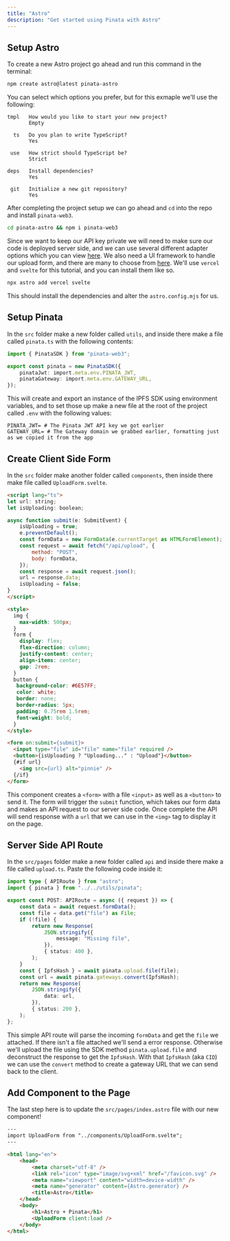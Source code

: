 ```yaml
---
title: "Astro"
description: "Get started using Pinata with Astro"
---
```


## Setup Astro

To create a new Astro project go ahead and run this command in the terminal:

```bash
npm create astro@latest pinata-astro
```

You can select which options you prefer, but for this exmaple we'll use the following:

```
tmpl   How would you like to start your new project?
       Empty

  ts   Do you plan to write TypeScript?
       Yes

 use   How strict should TypeScript be?
       Strict

deps   Install dependencies?
       Yes

 git   Initialize a new git repository?
       Yes
```

After completing the project setup we can go ahead and `cd` into the repo and install `pinata-web3`.

```bash
cd pinata-astro && npm i pinata-web3
```

Since we want to keep our API key private we will need to make sure our code is deployed server side, and we can use several different adapter options which you can view [here](https://docs.astro.build/en/guides/server-side-rendering/). We also need a UI framework to handle our upload form, and there are many to choose from [here](https://docs.astro.build/en/guides/framework-components/). We'll use `vercel` and `svelte` for this tutorial, and you can install them like so.

```bash
npx astro add vercel svelte
```

This should install the dependencies and alter the `astro.config.mjs` for us.

## Setup Pinata

In the `src` folder make a new folder called `utils`, and inside there make a file called `pinata.ts` with the following contents:

```typescript src/utils/pinata.ts
import { PinataSDK } from "pinata-web3";

export const pinata = new PinataSDK({
	pinataJwt: import.meta.env.PINATA_JWT,
	pinataGateway: import.meta.env.GATEWAY_URL,
});
```

This will create and export an instance of the IPFS SDK using environment variables, and to set those up make a new file at the root of the project called `.env` with the following values:

```
PINATA_JWT= # The Pinata JWT API key we got earlier
GATEWAY_URL= # The Gateway domain we grabbed earlier, formatting just as we copied it from the app
```

## Create Client Side Form

In the `src` folder make another folder called `components`, then inside there make file called `UploadForm.svelte`.

```html src/components/UploadForm.svelte
<script lang="ts">
let url: string;
let isUploading: boolean;

async function submit(e: SubmitEvent) {
	isUploading = true;
	e.preventDefault();
	const formData = new FormData(e.currentTarget as HTMLFormElement);
	const request = await fetch("/api/upload", {
		method: "POST",
		body: formData,
	});
	const response = await request.json();
	url = response.data;
	isUploading = false;
}
</script>

<style>
  img {
    max-width: 500px;
  }
  form {
    display: flex;
    flex-direction: column;
    justify-content: center;
    align-items: center;
    gap: 2rem;
  }
  button {
   background-color: #6E57FF;
   color: white;
   border: none;
   border-radius: 5px;
   padding: 0.75rem 1.5rem;
   font-weight: bold;
  }
</style>

<form on:submit={submit}>
  <input type="file" id="file" name="file" required />
  <button>{isUploading ? "Uploading..." : "Upload"}</button>
  {#if url}
    <img src={url} alt="pinnie" />
  {/if}
</form>
```

This component creates a `<form>` with a file `<input>` as well as a `<button>` to send it. The form will trigger the `submit` function, which takes our form data and makes an API request to our server side code. Once complete the API will send response with a `url` that we can use in the `<img>` tag to display it on the page.

## Server Side API Route

In the `src/pages` folder make a new folder called `api` and inside there make a file called `upload.ts`. Paste the following code inside it:

```typescript
import type { APIRoute } from "astro";
import { pinata } from "../../utils/pinata";

export const POST: APIRoute = async ({ request }) => {
	const data = await request.formData();
	const file = data.get("file") as File;
	if (!file) {
		return new Response(
			JSON.stringify({
				message: "Missing file",
			}),
			{ status: 400 },
		);
	}
	const { IpfsHash } = await pinata.upload.file(file);
	const url = await pinata.gateways.convert(IpfsHash);
	return new Response(
		JSON.stringify({
			data: url,
		}),
		{ status: 200 },
	);
};
```

This simple API route will parse the incoming `formData` and get the `file` we attached. If there isn't a file attached we'll send a error response. Otherwise we'll upload the file using the SDK method `pinata.upload.file` and deconstruct the response to get the `IpfsHash`. With that `IpfsHash` (aka `CID`) we can use the `convert` method to create a gateway URL that we can send back to the client.

## Add Component to the Page

The last step here is to update the `src/pages/index.astro` file with our new component!

```html src/pages/index.astro
---
import UploadForm from "../components/UploadForm.svelte";
---

<html lang="en">
	<head>
		<meta charset="utf-8" />
		<link rel="icon" type="image/svg+xml" href="/favicon.svg" />
		<meta name="viewport" content="width=device-width" />
		<meta name="generator" content={Astro.generator} />
		<title>Astro</title>
	</head>
	<body>
		<h1>Astro + Pinata</h1>
		<UploadForm client:load />
	</body>
</html>
```

